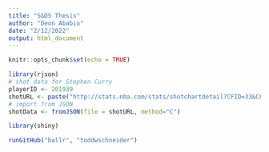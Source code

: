 ```yaml
---
title: "S&DS Thesis"
author: "Deon Ababio"
date: "2/12/2022"
output: html_document
---
```


```r
knitr::opts_chunk$set(echo = TRUE)
```

```r
library(rjson)
# shot data for Stephen Curry
playerID <- 201939
shotURL <- paste("http://stats.nba.com/stats/shotchartdetail?CFID=33&CFPARAMS=2014-15&ContextFilter=&ContextMeasure=FGA&DateFrom=&DateTo=&GameID=&GameSegment=&LastNGames=0&LeagueID=00&Location=&MeasureType=Base&Month=0&OpponentTeamID=0&Outcome=&PaceAdjust=N&PerMode=PerGame&Period=0&PlayerID=",playerID,"&PlayerPosition=&PlusMinus=N&Position=&Rank=N&RookieYear=&Season=2014-15&SeasonSegment=&SeasonType=Regular+Season&TeamID=0&VsConference=&VsDivision=&mode=Advanced&showDetails=0&showShots=1&showZones=0", sep = "")
# import from JSON
shotData <- fromJSON(file = shotURL, method="C")
```

```r
library(shiny)
```

```r
runGitHub("ballr", "toddwschneider")
```